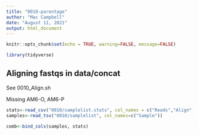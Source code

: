 ```yaml
---
title: "0010-parentage"
author: "Mac Campbell"
date: "August 11, 2021"
output: html_document
---
```


```r
knitr::opts_chunk$set(echo = TRUE, warning=FALSE, message=FALSE)
```

```r
library(tidyverse)
```

## Aligning fastqs in data/concat

See 0010_Align.sh     

Missing AM6-O, AM6-P

```r
stats<-read_csv("0010/samplelist.stats", col_names = c("Reads","Align","DedupReads"))
samples<-read_tsv("0010/samplelist", col_names=c("Sample"))

comb<-bind_cols(samples, stats)
```

